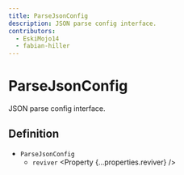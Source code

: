 ```yaml
---
title: ParseJsonConfig
description: JSON parse config interface.
contributors:
  - EskiMojo14
  - fabian-hiller
---
```



# ParseJsonConfig

JSON parse config interface.

## Definition

- `ParseJsonConfig`
  - `reviver` <Property {...properties.reviver} />
